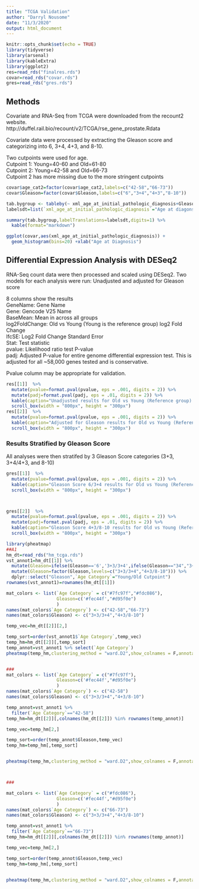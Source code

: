```yaml
---
title: "TCGA Validation"
author: "Darryl Nousome"
date: "11/3/2020"
output: html_document
---
```


```r
knitr::opts_chunk$set(echo = TRUE)
library(tidyverse)
library(arsenal)
library(kableExtra)
library(ggplot2)
res=read_rds("finalres.rds")
covar=read_rds("covar.rds")
gres=read_rds("gres.rds")
```

## Methods

Covariate and RNA-Seq from TCGA were downloaded from the recount2 website.  
http://duffel.rail.bio/recount/v2/TCGA/rse_gene_prostate.Rdata  

Covariate data were processed by extracting the Gleason score and categorizing into 6, 3+4, 4+3, and 8-10.

Two cutpoints were used for age.  
Cutpoint 1: Young=40-60 and Old=61-80   
Cutpoint 2: Young=42-58 and Old=66-73  
Cutpoint 2 has more missing due to the more stringent cutpoints


```r
covar$age_cat2=factor(covar$age_cat2,labels=c("42-58","66-73"))
covar$Gleason=factor(covar$Gleason,labels=c("6","3+4","4+3","8-10"))

tab.bygroup <- tableby(~ xml_age_at_initial_pathologic_diagnosis+Gleason+age_cat1+age_cat2, data=covar,test=F) 
labelsdt=list(`xml_age_at_initial_pathologic_diagnosis`="Age at diagonsis",Gleason="Gleason Score",age_cat1="Young/Old Cutpoint 1",age_cat2="Young/Old Cutpoint 2")

summary(tab.bygroup,labelTranslations=labelsdt,digits=1) %>% 
  kable(format="markdown")

ggplot(covar,aes(xml_age_at_initial_pathologic_diagnosis)) +
  geom_histogram(bins=20) +xlab("Age at Diagnosis")

```

## Differential Expression Analysis with DESeq2
RNA-Seq count data were then processed and scaled using DESeq2.
Two models for each analysis were run: Unadjusted and adjusted for Gleason score

8 columns show the results  
GeneName: Gene Name  
Gene: Gencode V25 Name  
BaseMean: Mean in across all groups  
log2FoldChange: Old vs Young (Young is the reference group) log2 Fold Change  
lfcSE: Log2 Fold Change Standard Error  
Stat: Test statistic  
pvalue: Likelihood ratio test P-value  
padj: Adjusted P-value for entire genome differential expression test. This is adjusted for all ~58,000 genes tested and is conservative.

Pvalue column may be appropriate for validation.

```r
res[[1]]  %>% 
  mutate(pvalue=format.pval(pvalue, eps = .001, digits = 2)) %>%
  mutate(padj=format.pval(padj, eps = .01, digits = 2)) %>%
  kable(caption="Unadjusted results for Old vs Young (Reference group) with Cutpoint",digits=2) %>% kable_styling() %>%
  scroll_box(width = "800px", height = "300px")
res[[2]]  %>% 
  mutate(pvalue=format.pval(pvalue, eps = .001, digits = 2)) %>%
  kable(caption="Adjusted for Gleason results for Old vs Young (Reference group) with Cutpoint",digits=2) %>% kable_styling() %>%
  scroll_box(width = "800px", height = "300px")


```

### Results Stratified by Gleason Score
All analyses were then stratifed by 3 Gleason Score categories (3+3, 3+4/4+3, and 8-10)
```r

gres[[1]]  %>% 
  mutate(pvalue=format.pval(pvalue, eps = .001, digits = 2)) %>%
  kable(caption="Gleason Score 6/3+4 results for Old vs Young (Reference group) with Cutpoint",digits=2) %>% kable_styling() %>%
  scroll_box(width = "800px", height = "300px")



gres[[2]]  %>% 
  mutate(pvalue=format.pval(pvalue, eps = .001, digits = 2)) %>%
  mutate(padj=format.pval(padj, eps = .01, digits = 2)) %>%
  kable(caption="Gleason Score 4+3/8-10 results for Old vs Young (Reference group) with Cutpoint",digits=2) %>% kable_styling() %>%
  scroll_box(width = "800px", height = "300px")

```

```r
library(pheatmap)
##A1
hm_dt=read_rds("hm_tcga.rds")
vst_annot1=hm_dt[[1]] %>% 
  mutate(Gleason=ifelse(Gleason=='6','3+3/3+4',ifelse(Gleason=="34","3+3/3+4",ifelse(Gleason=="43","4+3/8-10",ifelse(Gleason=="8-10","4+3/8-10",as.character(Gleason)))))) %>%
  mutate(Gleason=factor(Gleason,levels=c("3+3/3+4","4+3/8-10"))) %>%
  dplyr::select("Gleason",`Age Category`="Young/Old Cutpoint") 
rownames(vst_annot1)=rownames(hm_dt[[1]])

mat_colors <- list(`Age Category` = c("#7fc97f","#fdc086"),
                   Gleason=c('#fec44f',"#d95f0e")
                   )
names(mat_colors$`Age Category`) <- c("42-58","66-73")
names(mat_colors$Gleason) <- c("3+3/3+4","4+3/8-10")

temp_vec=hm_dt[[2]][2,]

temp_sort=order(vst_annot1$`Age Category`,temp_vec)
temp_hm=hm_dt[[2]][,temp_sort]
temp_annot=vst_annot1 %>% select(`Age Category`)
pheatmap(temp_hm,clustering_method = "ward.D2",show_colnames = F,annotation_col = temp_annot,annotation_colors = mat_colors,cluster_cols=F)


###
mat_colors <- list(`Age Category` = c("#7fc97f"),
                   Gleason=c('#fec44f',"#d95f0e")
                   )
names(mat_colors$`Age Category`) <- c("42-58")
names(mat_colors$Gleason) <- c("3+3/3+4","4+3/8-10")

temp_annot=vst_annot1 %>% 
  filter(`Age Category`=="42-58")
temp_hm=hm_dt[[2]][,colnames(hm_dt[[2]]) %in% rownames(temp_annot)] 

temp_vec=temp_hm[2,]

temp_sort=order(temp_annot$Gleason,temp_vec)
temp_hm=temp_hm[,temp_sort]


pheatmap(temp_hm,clustering_method = "ward.D2",show_colnames = F,annotation_col = temp_annot,annotation_colors = mat_colors,cluster_cols=F)



###

mat_colors <- list(`Age Category` = c("#fdc086"),
                   Gleason=c('#fec44f',"#d95f0e")
                   )
names(mat_colors$`Age Category`) <- c("66-73")
names(mat_colors$Gleason) <- c("3+3/3+4","4+3/8-10")

temp_annot=vst_annot1 %>% 
  filter(`Age Category`=="66-73")
temp_hm=hm_dt[[2]][,colnames(hm_dt[[2]]) %in% rownames(temp_annot)] 

temp_vec=temp_hm[2,]

temp_sort=order(temp_annot$Gleason,temp_vec)
temp_hm=temp_hm[,temp_sort]


pheatmap(temp_hm,clustering_method = "ward.D2",show_colnames = F,annotation_col = temp_annot,annotation_colors = mat_colors,cluster_cols=F)

```
